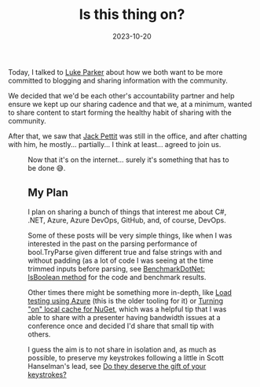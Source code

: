 ﻿---
title: 'Is this thing on?'
date: 2023-10-20
tags: ['Blogging', 'Commitment', 'YouTube', 'Making Videos']
draft: false
summary: 'Sometimes you just need an accountability partner... or 2, and then you''ll start course-correcting'
---


Today, I talked to [Luke Parker](https://www.linkedin.com/in/lukeparkerdev/) about how we both want to be more committed to blogging and sharing information with the community. 

We decided that we'd be each other's accountability partner and help ensure we kept up our sharing cadence and that we, at a minimum, wanted to share content to start forming the healthy habit of sharing with the community.

After that, we saw that [Jack Pettit](https://www.linkedin.com/in/jack-pettit-52a916176/) was still in the office, and after chatting with him, he mostly... partially... I think at least... agreed to join us.


<Figure src="https://gordonbeeming.com/blog/binaries/stream/image-jpeg/da39a3ee5e6b4b0d3255bfef95601890afd80709/hqdefault.jpg" alt="If it's on the internet... it must be true" width="0" height="0" caption="If it's on the internet... it must be true" />


Now that it's on the internet... surely it's something that has to be done 😅.

## My Plan

I plan on sharing a bunch of things that interest me about C#, .NET, Azure, Azure DevOps, GitHub, and, of course, DevOps.

Some of these posts will be very simple things, like when I was interested in the past on the parsing performance of bool.TryParse given different true and false strings with and without padding (as a lot of code I was seeing at the time trimmed inputs before parsing, see [BenchmarkDotNet: IsBoolean method](https://gordonbeeming.com/blog/benchmarkdotnet-isboolean-method) for the code and benchmark results.

Other times there might be something more in-depth, like [Load testing using Azure](https://gordonbeeming.com/blog/load-testing-using-azure) (this is the older tooling for it) or [Turning "on" local cache for NuGet](https://gordonbeeming.com/blog/turning-on-local-cache-for-nuget), which was a helpful tip that I was able to share with a presenter having bandwidth issues at a conference once and decided I'd share that small tip with others.

I guess the aim is to not share in isolation and, as much as possible, to preserve my keystrokes following a little in Scott Hanselman's lead, see [Do they deserve the gift of your keystrokes?](https://www.hanselman.com/blog/do-they-deserve-the-gift-of-your-keystrokes)

